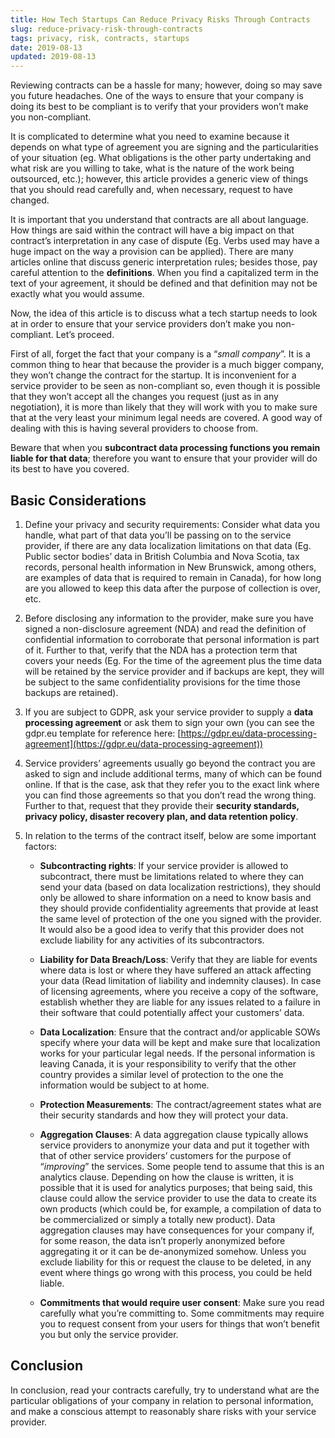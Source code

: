 ```yaml
---
title: How Tech Startups Can Reduce Privacy Risks Through Contracts
slug: reduce-privacy-risk-through-contracts
tags: privacy, risk, contracts, startups
date: 2019-08-13
updated: 2019-08-13
---
```


Reviewing contracts can be a hassle for many; however, doing so may save you future headaches. One of the ways to ensure that your company is doing its best to be compliant is to verify that your providers won’t make you non-compliant.

It is complicated to determine what you need to examine because it depends on what type of agreement you are signing and the particularities of your situation (eg. What obligations is the other party undertaking and what risk are you willing to take, what is the nature of the work being outsourced, etc.); however, this article provides a generic view of things that you should read carefully and, when necessary, request to have changed.

It is important that you understand that contracts are all about language. How things are said within the contract will have a big impact on that contract’s interpretation in any case of dispute (Eg. Verbs used may have a huge impact on the way a provision can be applied). There are many articles online that discuss generic interpretation rules; besides those, pay careful attention to the **definitions**. When you find a capitalized term in the text of your agreement, it should be defined and that definition may not be exactly what you would assume.

Now, the idea of this article is to discuss what a tech startup needs to look at in order to ensure that your service providers don’t make you non-compliant. Let’s proceed.

First of all, forget the fact that your company is a “_small company_”. It is a common thing to hear that because the provider is a much bigger company, they won’t change the contract for the startup. It is inconvenient for a service provider to be seen as non-compliant so, even though it is possible that they won’t accept all the changes you request (just as in any negotiation), it is more than likely that they will work with you to make sure that at the very least your minimum legal needs are covered. A good way of dealing with this is having several providers to choose from.

Beware that when you **subcontract data processing functions you remain liable for that data**; therefore you want to ensure that your provider will do its best to have you covered.

## Basic Considerations

1. Define your privacy and security requirements: Consider what data you handle, what part of that data you’ll be passing on to the service provider, if there are any data localization limitations on that data (Eg. Public sector bodies’ data in British Columbia and Nova Scotia, tax records, personal health information in New Brunswick, among others, are examples of data that is required to remain in Canada), for how long are you allowed to keep this data after the purpose of collection is over, etc.

2. Before disclosing any information to the provider, make sure you have signed a non-disclosure agreement (NDA) and read the definition of confidential information to corroborate that personal information is part of it. Further to that, verify that the NDA has a protection term that covers your needs (Eg. For the time of the agreement plus the time data will be retained by the service provider and if backups are kept, they will be subject to the same confidentiality provisions for the time those backups are retained).

3. If you are subject to GDPR, ask your service provider to supply a **data processing agreement** or ask them to sign your own (you can see the gdpr.eu template for reference here: [https://gdpr.eu/data-processing-agreement](https://gdpr.eu/data-processing-agreement))

4. Service providers’ agreements usually go beyond the contract you are asked to sign and include additional terms, many of which can be found online. If that is the case, ask that they refer you to the exact link where you can find those agreements so that you don’t read the wrong thing. Further to that, request that they provide their **security standards, privacy policy, disaster recovery plan, and data retention policy**.

5. In relation to the terms of the contract itself, below are some important factors:

   - **Subcontracting rights**: If your service provider is allowed to subcontract, there must be limitations related to where they can send your data (based on data localization restrictions), they should only be allowed to share information on a need to know basis and they should provide confidentiality agreements that provide at least the same level of protection of the one you signed with the provider. It would also be a good idea to verify that this provider does not exclude liability for any activities of its subcontractors.

   - **Liability for Data Breach/Loss**: Verify that they are liable for events where data is lost or where they have suffered an attack affecting your data (Read limitation of liability and indemnity clauses). In case of licensing agreements, where you receive a copy of the software, establish whether they are liable for any issues related to a failure in their software that could potentially affect your customers’ data.

   - **Data Localization**: Ensure that the contract and/or applicable SOWs specify where your data will be kept and make sure that localization works for your particular legal needs. If the personal information is leaving Canada, it is your responsibility to verify that the other country provides a similar level of protection to the one the information would be subject to at home.

   - **Protection Measurements**: The contract/agreement states what are their security standards and how they will protect your data.

   - **Aggregation Clauses**: A data aggregation clause typically allows service providers to anonymize your data and put it together with that of other service providers’ customers for the purpose of “_improving_” the services. Some people tend to assume that this is an analytics clause. Depending on how the clause is written, it is possible that it is used for analytics purposes; that being said, this clause could allow the service provider to use the data to create its own products (which could be, for example, a compilation of data to be commercialized or simply a totally new product). Data aggregation clauses may have consequences for your company if, for some reason, the data isn’t properly anonymized before aggregating it or it can be de-anonymized somehow. Unless you exclude liability for this or request the clause to be deleted, in any event where things go wrong with this process, you could be held liable.

   - **Commitments that would require user consent**: Make sure you read carefully what you’re committing to. Some commitments may require you to request consent from your users for things that won’t benefit you but only the service provider.

## Conclusion

In conclusion, read your contracts carefully, try to understand what are the particular obligations of your company in relation to personal information, and make a conscious attempt to reasonably share risks with your service provider.
